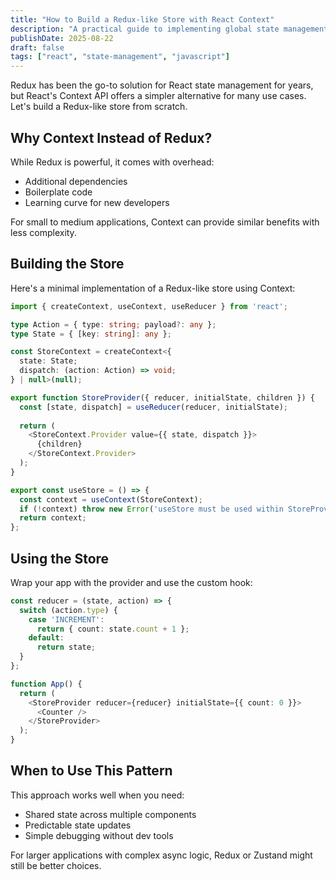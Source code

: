 ```yaml
---
title: "How to Build a Redux-like Store with React Context"
description: "A practical guide to implementing global state management using React Context API without external dependencies."
publishDate: 2025-08-22
draft: false
tags: ["react", "state-management", "javascript"]
---
```


Redux has been the go-to solution for React state management for years, but React's Context API offers a simpler alternative for many use cases. Let's build a Redux-like store from scratch.

## Why Context Instead of Redux?

While Redux is powerful, it comes with overhead:

- Additional dependencies
- Boilerplate code
- Learning curve for new developers

For small to medium applications, Context can provide similar benefits with less complexity.

## Building the Store

Here's a minimal implementation of a Redux-like store using Context:

```typescript
import { createContext, useContext, useReducer } from 'react';

type Action = { type: string; payload?: any };
type State = { [key: string]: any };

const StoreContext = createContext<{
  state: State;
  dispatch: (action: Action) => void;
} | null>(null);

export function StoreProvider({ reducer, initialState, children }) {
  const [state, dispatch] = useReducer(reducer, initialState);
  
  return (
    <StoreContext.Provider value={{ state, dispatch }}>
      {children}
    </StoreContext.Provider>
  );
}

export const useStore = () => {
  const context = useContext(StoreContext);
  if (!context) throw new Error('useStore must be used within StoreProvider');
  return context;
};
```

## Using the Store

Wrap your app with the provider and use the custom hook:

```typescript
const reducer = (state, action) => {
  switch (action.type) {
    case 'INCREMENT':
      return { count: state.count + 1 };
    default:
      return state;
  }
};

function App() {
  return (
    <StoreProvider reducer={reducer} initialState={{ count: 0 }}>
      <Counter />
    </StoreProvider>
  );
}
```

## When to Use This Pattern

This approach works well when you need:

- Shared state across multiple components
- Predictable state updates
- Simple debugging without dev tools

For larger applications with complex async logic, Redux or Zustand might still be better choices.
